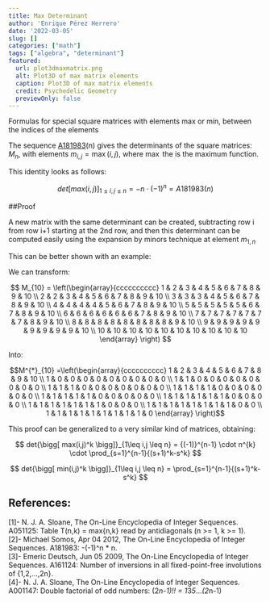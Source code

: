 ```yaml
---
title: Max Determinant
author: 'Enrique Pérez Herrero'
date: '2022-03-05'
slug: []
categories: ["math"]
tags: ["algebra", "determinant"]
featured:
  url: plot3dmaxmatrix.png
  alt: Plot3D of max matrix elements
  caption: Plot3D of max matrix elements
  credit: Psychedelic Geometry
  previewOnly: false
---
```


Formulas for special square matrices with elements max or min, between the indices of the elements

<!--more-->

The sequence [A181983](https://oeis.org/A181983)(n) gives the determinants of
the square matrices: $M_{n}$,  with elements $m_{i,j}= \max(i,j)$, where $\max$
the is the maximum function.

This identity looks as follows:

$$ det{\bigg[ max(i,j) \bigg] }_{1\leq i,j \leq n} = -n \cdot {(-1)}^{n} = A181983(n) $$

##Proof

A new matrix with the same determinant can be created, subtracting row i from
row i+1 starting at the 2nd row, and then this determinant can be computed
easily using the expansion by minors technique at element $m_{1,n}$

This can be better shown with an example:

We can transform:

$$ M_{10} = \left(\begin{array}{cccccccccc} 
1 & 2 & 3 & 4 & 5 & 6 & 7 & 8 & 9 & 10 \\
2 & 2 & 3 & 4 & 5 & 6 & 7 & 8 & 9 & 10 \\
3 & 3 & 3 & 4 & 5 & 6 & 7 & 8 & 9 & 10 \\
4 & 4 & 4 & 4 & 5 & 6 & 7 & 8 & 9 & 10 \\
5 & 5 & 5 & 5 & 5 & 6 & 7 & 8 & 9 & 10 \\
6 & 6 & 6 & 6 & 6 & 6 & 7 & 8 & 9 & 10 \\
7 & 7 & 7 & 7 & 7 & 7 & 7 & 8 & 9 & 10 \\
8 & 8 & 8 & 8 & 8 & 8 & 8 & 8 & 9 & 10 \\
9 & 9 & 9 & 9 & 9 & 9 & 9 & 9 & 9 & 10 \\
10 & 10 & 10 & 10 & 10 & 10 & 10 & 10 & 10 & 10
\end{array} \right) $$

Into:

$$M^{*}_{10} =\left(\begin{array}{cccccccccc}
1 & 2 & 3 & 4 & 5 & 6 & 7 & 8 & 9 & 10 \\
1 & 0 & 0 & 0 & 0 & 0 & 0 & 0 & 0 & 0 \\
1 & 1 & 0 & 0 & 0 & 0 & 0 & 0 & 0 & 0 \\
1 & 1 & 1 & 0 & 0 & 0 & 0 & 0 & 0 & 0 \\
1 & 1 & 1 & 1 & 0 & 0 & 0 & 0 & 0 & 0 \\
1 & 1 & 1 & 1 & 1 & 0 & 0 & 0 & 0 & 0 \\
1 & 1 & 1 & 1 & 1 & 1 & 0 & 0 & 0 & 0 \\
1 & 1 & 1 & 1 & 1 & 1 & 1 & 0 & 0 & 0 \\
1 & 1 & 1 & 1 & 1 & 1 & 1 & 1 & 0 & 0 \\
1 & 1 & 1 & 1 & 1 & 1 & 1 & 1 & 1 & 0 \end{array} \right)$$

This proof can be generalized to a very similar kind of matrices, obtaining:

$$ det{\bigg[ max(i,j)^k \bigg]}_{1\leq i,j \leq n} = {(-1)}^{n-1} \cdot n^{k} \cdot \prod_{s=1}^{n-1}{(s+1)^k-s^k} $$

$$ det{\bigg[ min(i,j)^k \bigg]}_{1\leq i,j \leq n} = \prod_{s=1}^{n-1}{(s+1)^k-s^k} $$

## References:
[1]- N. J. A. Sloane, The On-Line Encyclopedia of Integer Sequences. A051125: Table T(n,k) = max{n,k} read by antidiagonals (n >= 1, k >= 1).    
[2]- Michael Somos, Apr 04 2012, The On-Line Encyclopedia of Integer Sequences. A181983: -(-1)^n * n.    
[3]- Emeric Deutsch, Jun 05 2009, The On-Line Encyclopedia of Integer Sequences. A161124: Number of inversions in all fixed-point-free involutions of {1,2,...,2n}.    
[4]- N. J. A. Sloane, The On-Line Encyclopedia of Integer Sequences. A001147: Double factorial of odd numbers: (2*n-1)!! = 1*3*5*...*(2*n-1)    

